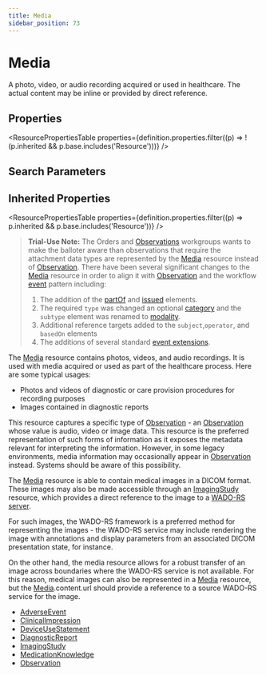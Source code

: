 ```yaml
---
title: Media
sidebar_position: 73
---
```


# Media

A photo, video, or audio recording acquired or used in healthcare. The actual content may be inline or provided by direct reference.

<Tabs queryString="intro-section">
<TabItem value="schema" label="Schema" default>


## Properties


<ResourcePropertiesTable properties={definition.properties.filter((p) => !(p.inherited && p.base.includes('Resource')))} />

## Search Parameters

<SearchParamsTable searchParams={definition.searchParameters} />

## Inherited Properties

<ResourcePropertiesTable properties={definition.properties.filter((p) => p.inherited && p.base.includes('Resource'))} />

</TabItem>
  <TabItem value="usage" label="Usage">
    <div> <a name="scope"></a>    <a name="dstu"></a> <blockquote class="stu-note"><p><b>Trial-Use Note:</b>    The Orders and <a href="/docs/api/fhir/resources/observation">Observations</a> workgroups wants to make the balloter aware than observations that require the attachment data types are represented by the <a href="/docs/api/fhir/resources/media">Media</a> resource instead of <a href="/docs/api/fhir/resources/observation">Observation</a>.  There have been several significant changes to  the <a href="/docs/api/fhir/resources/media">Media</a> resource in order to align it with <a href="/docs/api/fhir/resources/observation">Observation</a> and the workflow <a href="https://www.hl7.org/fhir/event.html">event</a> pattern including:</p>    <ol>     <li>The addition of the <a href="https://www.hl7.org/fhir/media-definitions.html#Media.partOf">partOf</a> and <a href="https://www.hl7.org/fhir/media-definitions.html#issued">issued</a> elements.</li>     <li>The required <code>type</code> was changed an optional <a href="https://www.hl7.org/fhir/media-definitions.html#category">category</a> and the <code>subtype</code> element was renamed to  <a href="https://www.hl7.org/fhir/media-definitions.html#modality">modality</a>.</li>     <li>Additional reference targets added to the <code>subject</code>,<code>operator</code>, and <code>basedOn</code> elements</li>     <li>The additions of several standard <a href="https://www.hl7.org/fhir/media-profiles.html#extensions">event extensions</a>.</li>    </ol> </blockquote> <p> The <a href="/docs/api/fhir/resources/media">Media</a> resource contains photos, videos, and audio recordings. It is used with media acquired or used as part of the healthcare process. Here are some typical usages: </p> <ul>  <li>Photos and videos of diagnostic or care provision procedures for recording purposes </li>  <li>Images contained in diagnostic reports</li>  </ul> </div>
    </TabItem>
  <TabItem value="relationships" label="Relationships">
    <div> <a name="bnr"></a>   <p> This resource captures a specific type of <a href="/docs/api/fhir/resources/observation">Observation</a> - an <a href="/docs/api/fhir/resources/observation">Observation</a> whose value is audio, video or image data.   This resource is the preferred representation of such forms of information as it exposes the metadata relevant for  interpreting the information.  However, in some legacy environments, media information may occasionally appear in  <a href="/docs/api/fhir/resources/observation">Observation</a> instead.  Systems should be aware of this possibility. </p> <p> The <a href="/docs/api/fhir/resources/media">Media</a> resource is able to contain medical images in a DICOM format. These images may also be made accessible  through an <a href="/docs/api/fhir/resources/imagingstudy">ImagingStudy</a> resource, which provides a direct reference to the image to a <a href="https://www.hl7.org/fhir/ftp://medical.nema.org/medical/dicom/final/sup161_ft.pdf">WADO-RS server</a>. </p> <p> For such images, the WADO-RS framework is a preferred method for representing the images - the WADO-RS service may include rendering the image with annotations and display parameters from an associated DICOM  presentation state, for instance.  </p> <p> On the other hand, the media resource allows for a robust transfer of an image across boundaries where the WADO-RS service is not available. For this reason, medical images can also be represented in  a <a href="/docs/api/fhir/resources/media">Media</a> resource, but the <a href="/docs/api/fhir/resources/media">Media</a>.content.url should provide a reference to a source WADO-RS service  for the image. </p> </div>
    </TabItem>
  
  <TabItem value="referencedBy" label="Referenced By">
    <ul><li><a href="/docs/api/fhir/resources/adverseevent">AdverseEvent</a></li>
<li><a href="/docs/api/fhir/resources/clinicalimpression">ClinicalImpression</a></li>
<li><a href="/docs/api/fhir/resources/deviceusestatement">DeviceUseStatement</a></li>
<li><a href="/docs/api/fhir/resources/diagnosticreport">DiagnosticReport</a></li>
<li><a href="/docs/api/fhir/resources/imagingstudy">ImagingStudy</a></li>
<li><a href="/docs/api/fhir/resources/medicationknowledge">MedicationKnowledge</a></li>
<li><a href="/docs/api/fhir/resources/observation">Observation</a></li></ul>
    </TabItem>

</Tabs>
